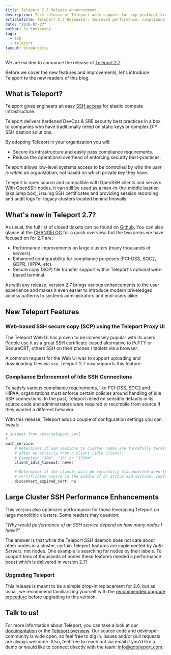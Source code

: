 ```yaml
---
title: Teleport 2.7 Release Announcement
description: This release of Teleport adds support for scp protocol via a Web UI, brings performance improvements for large clusters and adds more flexibility in configuring your infrastructure for PCI, SOC2, GDPR and other SSH compliance/audit use cases.
articleTitle: Teleport 2.7 Released:\ Improved performance, compliance settings and SCP for Web UI
date: "2018-07-27"
author: Ev Kontsevoy
tags:
  - ssh
  - teleport
layout: blogArticle
---
```



We are excited to announce the release of [Teleport 2.7](https://goteleport.com/).

Before we cover the new features and improvements, let's introduce Teleport to
the new readers of this blog.

## What is Teleport?

Teleport gives engineers an easy [SSH access](https://goteleport.com/) for elastic compute infrastructure.

Teleport delivers hardened DevOps &amp; SRE security best practices in a box to companies who have traditionally relied on static keys or complex DIY SSH bastion solutions.

By adopting Teleport in your organization you will:

- Secure its infrastructure and easily pass compliance requirements.
- Reduce the operational overhead of enforcing security best-practices.

Teleport allows low-level systems access to be controlled by _who the user
is within an organization_, not based on which private key they have.

<BlogImage src="./assets/id-card.svg" />

Teleport is open source and compatible with OpenSSH clients and servers. With OpenSSH nodes, it can still be used as a man-in-the-middle bastion (aka jump box), issuing SSH certificates and providing session recording and audit logs for legacy clusters located behind firewalls.

## What's new in Teleport 2.7?

As usual, the full list of closed tickets can be found on [Github](https://github.com/gravitational/teleport/milestone/25?closed=1).
You can also glance at the [CHANGELOG](https://github.com/gravitational/teleport/blob/9a7a801d5d9fd813a9e9846a359f30b619570d64/CHANGELOG.md) for a quick overview,
but the two areas we have focused on for 2.7 are:

- Performance improvements on large clusters (many thousands of servers).
- Enhanced configurability for compliance purposes (PCI-DSS, SOC2, GDPR, HIPPA, etc).
- Secure copy (SCP) file transfer support within Teleport's optional web-based terminal.

As with any release, version 2.7 brings various enhancements to the user
experience and makes it even easier to introduce modern priveledged access patterns to systems administrators and end-users alike.

## New Teleport Features

### Web-based SSH secure copy (SCP) using the Teleport Proxy UI

The Teleport Web UI has proven to be immensely popular with its users. People use
it as a great SSH certificate-based alternative to PuTTY or SecureCRT, others SSH on their phones / tablets via a browser.

A common request for the Web UI was to support uploading and
downloading files via `scp`. Teleport 2.7 now supports this feature:

<BlogImage src="./assets/web-based-scp.gif" />

### Compliance Enforcement of Idle SSH Connections

To satisfy various compliance requirements, like PCI-DSS, SOC2 and HIPAA, organizations must enforce
certain policies around handling of idle SSH connections. In the past, Teleport
relied on sensible defaults in its source code and administrators were required to
recompile from source if they wanted a different behavior.

With this release, Teleport adds a couple of configuration settings you can
tweak:

```bash
# snippet from /etc/teleport.yaml
#
auth_service:
    # Determines if SSH sessions to cluster nodes are forcefully terminated
    # after no activity from a client (idle client).
    # Examples: "30m", "1h" or "1h30m"
    client_idle_timeout: never

    # Determines if the clients will be forcefully disconnected when their
    # certificates expire in the middle of an active SSH session. (default is 'no')
    disconnect_expired_cert: no
```

## Large Cluster SSH Performance Enhancements

This version also optimizes performance for those leveraging Teleport on large
monolithic clusters. Some readers may question:

_"Why would performance of an SSH service depend on how many nodes I have?"_

The answer is that while the Teleport SSH daemon does not care about other nodes
in a cluster, certain Teleport features are implemented by _Auth Servers_,
not nodes. One example is searching for nodes by their labels. To support tens of thousands of nodes these features needed a performance boost which is delivered in version 2.7!

### Upgrading Teleport

This release is meant to be a simple drop-in replacement for 2.6, but as usual, we
recommend familiarizing yourself with the [recommended upgrade procedure](https://goteleport.com/docs/setup/admin/#upgrading-teleport/)
before upgrading to this version.

<EmailSubscribeViolet />

## Talk to us!

For more information about Teleport, you can take a look at our [documentation](https://goteleport.com/docs/getting-started/) or the
[Teleport overview](https://goteleport.com/). Our source code and developer community is wide open, so feel free to dig in. Issues and/or pull requests are always welcome. Also, feel free to
reach out via email if you'd like a demo or would like to connect directly with the team: [info@goteleport.com](mailto:info@goteleport.com).
